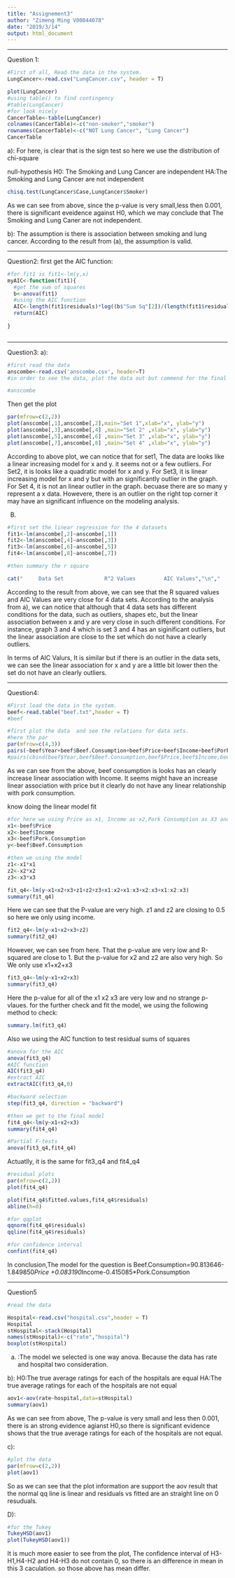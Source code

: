 ```yaml
---
title: "Assignement3"
author: "Zimeng Ming V00844078"
date: "2019/3/14"
output: html_document
---
```

<hr>
Question 1:

```r
#First of all, Read the data in the system.
LungCancer<-read.csv("LungCancer.csv", header = T)

plot(LungCancer)
#using table() to find contingency
#table(LungCancer)
#for look nicely
CancerTable<-table(LungCancer)
colnames(CancerTable)<-c("non-smoker","smoker")
rownames(CancerTable)<-c("NOT Lung Cancer", "Lung Cancer")
CancerTable
```


a):
For here, is clear that is the sign test
so here we use the distribution of chi-square

null-hypothesis H0: The Smoking and Lung Cancer are independent 
HA:The Smoking and Lung Cancer are not independent 
```r
chisq.test(LungCancer$Case,LungCancer$Smoker)
```

As we can see from above, since the p-value is very small,less then 0.001, there is significant eveidence against H0, which we may conclude that The Smoking and Lung Caner are not independent. 

b): The assumption is there is association between smoking and lung cancer. According to the result from (a), the assumption is valid. 

<hr>
Question2:
first get the AIC function:
```r
#for fit1 is fit1<-lm(y,x)
myAIC<-function(fit1){
  #get the sum of squares 
  b<-anova(fit1)
  #using the AIC function
  AIC<-length(fit1$residuals)*log((b$"Sum Sq"[2])/(length(fit1$residuals)))+2*(length(fit1$coefficients)+1)
  return(AIC)
  
}



```



<hr>
Question3:
a):
```r
#first read the data
anscombe<-read.csv('anscombe.csv', header=T)
#in order to see the data, plot the data out but commend for the final output

#anscombe
```

Then get the plot
```r
par(mfrow=c(2,2))
plot(anscombe[,1],anscombe[,2],main="Set 1",xlab="x", ylab="y")
plot(anscombe[,3],anscombe[,4] ,main="Set 2" ,xlab="x", ylab="y")
plot(anscombe[,5],anscombe[,6] ,main="Set 3" ,xlab="x", ylab="y")
plot(anscombe[,7],anscombe[,8] ,main="Set 4" ,xlab="x", ylab="y")

```

According to above plot, we can notice that for set1, The data are looks like a linear increasing model for x and y. it seems not or a few outliers. For Set2, it is looks like a quadratic model for x and y. For Set3, it is linear increasing model for x and y but with an significantly outlier in the graph. For Set 4, it is not an linear outlier in the graph. becuase there are so many y represent a x data. Howevere, there is an outlier on the right top corner it may have an significant influence on the modeling analysis.


B)

```r
#first set the linear regression for the 4 datasets
fit1<-lm(anscombe[,2]~anscombe[,1])
fit2<-lm(anscombe[,4]~anscombe[,3])
fit3<-lm(anscombe[,6]~anscombe[,5])
fit4<-lm(anscombe[,8]~anscombe[,7])

```


```r
#then summary the r square 

cat("     Data Set             R^2 Values         AIC Values","\n","      1                  ",summary(fit1)$r.squared, "        ",myAIC(fit1),"\n","      2                  ",summary(fit2)$r.squared,"         ",myAIC(fit2),"\n","      3                  ",summary(fit3)$r.squared,"         ",myAIC(fit3),"\n","      4                  ",summary(fit4)$r.squared,"        ",myAIC(fit4),"\n")
```

According to the result from above, we can see that the R squared values and AIC Values are very close for 4 data sets. According to the analysis from a), we can notice that although that 4 data sets has different conditions for the data, such as outliers, shapes etc, but the linear association between x and y are very close in such different conditions. For instance, graph 3 and 4 which is set 3 and 4 has an siginificant outliers, but the linear association are close to the set which do not have a clearly outliers.

In terms of AIC Valurs, It is similar but if there is an outlier in the data sets, we can see the linear association for x and y are a little bit lower then the set do not have an clearly outliers. 

<hr>
Question4:
```r
#First load the data in the system.
beef<-read.table("beef.txt",header = T)
#beef
```

```r
#first plot the data  and see the relations for data sets.
#here the par 
par(mfrow=c(4,3))
pairs(~beef$Year+beef$Beef.Consumption+beef$Price+beef$Income+beef$Pork.Consumption)
#pairs(cbind(beef$Year,beef$Beef.Consumption,beef$Price,beef$Income,beef$Pork.Consumption))

```
As we can see from the above, beef consumption is looks has an clearly increase linear association with Income. It seems might have an increase linear association with price but it clearly do not have any linear relationship with pork consumption.

know doing the linear model fit
```r
#for here we using Price as x1, Income as x2,Pork Consumption as X3 and Beef Consumption as Y
x1<-beef$Price
x2<-beef$Income
x3<-beef$Pork.Consumption
y<-beef$Beef.Consumption

#then we using the model
z1<-x1*x1
z2<-x2*x2
z3<-x3*x3

fit_q4<-lm(y~x1+x2+x3+z1+z2+z3+x1:x2+x1:x3+x2:x3+x1:x2:x3)
summary(fit_q4)
```

Here we can see that the P-value are very high. z1 and z2 are closing to 0.5 
so here we only using income.
```r
fit2_q4<-lm(y~x1+x2+x3+z2)
summary(fit2_q4)
```
However, we can see from here. That the p-value are very low and R-squared are close to 1. But the p-value for x2 and z2 are also very high. So We only use x1+x2+x3

```r
fit3_q4<-lm(y~x1+x2+x3)
summary(fit3_q4)
```
Here the p-value for all of the x1 x2 x3 are very low and no strange p-vlaues. for the further check and fit the model, we using the following method to check:


```r
summary.lm(fit3_q4)

```

Also we using the AIC function to test residual sums of squares
```r
#anova for the AIC
anova(fit3_q4)
#AIC function
AIC(fit3_q4)
#extract AIC
extractAIC(fit3_q4,0)
```

```r
#backward selection
step(fit3_q4, direction = "backward")
```
```r
#then we get to the final model
fit4_q4<-lm(y~x1+x2+x3)
summary(fit4_q4)
```

```r
#Partial F-tests
anova(fit3_q4,fit4_q4)
```
Actuatlly, it is the same for fit3_q4 and fit4_q4

```r
#residual plots
par(mfrow=c(2,2)) 
plot(fit4_q4)
```
```r
plot(fit4_q4$fitted.values,fit4_q4$residuals)
abline(h=0)
```

```r
#for qqplot
qqnorm(fit4_q4$residuals) 
qqline(fit4_q4$residuals)
```

```r
#for confidence interval
confint(fit4_q4)
```

In conclusion,The model for the question is Beef.Consumption=90.813646-1.849850*Price
+0.083190*Income-0.415085*Pork.Consumption


<hr>
Question5

```r
#read the data 

Hospital<-read.csv("hospital.csv",header = T)
Hospital
stHospital<-stack(Hospital)
names(stHospital)<-c("rate","hospital")
boxplot(stHospital)
```
a) :The model we selected is one way anova. Because the data has rate and hospital two consideration. 

b):
H0:The true average ratings for each of the hospitals are equal
HA:The true average ratings for each of the hospitals are not equal
```r
aov1<-aov(rate~hospital,data=stHospital)
summary(aov1)
```

As we can see from above, The p-value is very small and less then 0.001, there is an strong evidence agianst H0,so there is significant evidence shows that the true average ratings for each of the hospitals are not equal.

c):
```r
#plot the data
par(mfrow=c(2,2))
plot(aov1)
```
 
So as we can see that the plot information are support the aov result that the normal qq line is linear and residuals vs fitted are an straight line on 0 resuduals.

D):
```r
#for the Tukey
TukeyHSD(aov1)
plot(TukeyHSD(aov1))
```

It is much more easier to see from the plot, The confidence interval of H3-H1,H4-H2 and H4-H3 do not contain 0, so there is an difference in mean in this 3 caculation. so those above has mean differ. 